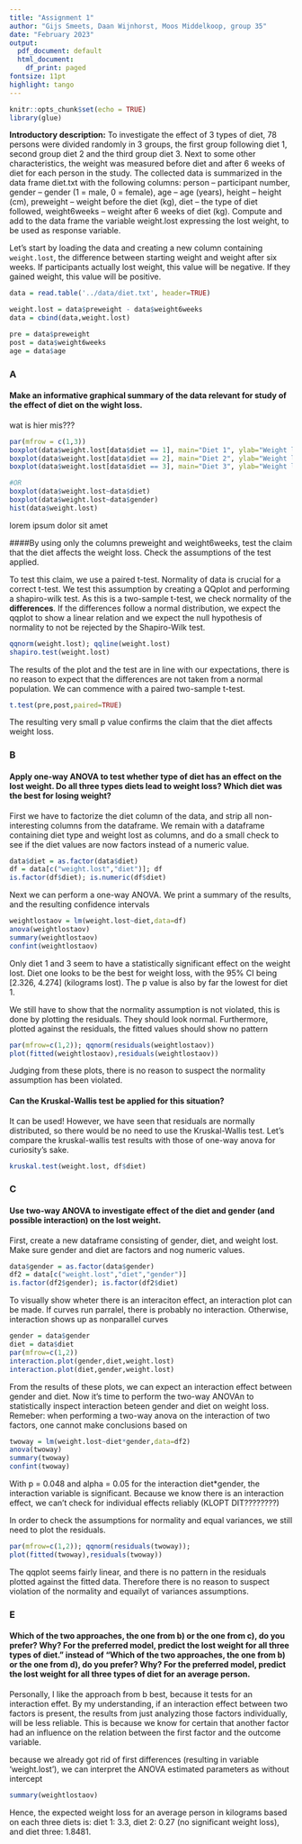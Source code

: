 ```yaml
---
title: "Assignment 1"
author: "Gijs Smeets, Daan Wijnhorst, Moos Middelkoop, group 35"
date: "February 2023"
output:
  pdf_document: default
  html_document:
    df_print: paged
fontsize: 11pt
highlight: tango
---
```


```r
knitr::opts_chunk$set(echo = TRUE)
library(glue)
```

**Introductory description:** To investigate the effect of 3 types of diet, 78 persons were divided randomly in 3 groups, the first group following diet 1, second group diet 2 and the third group diet 3. Next to some other characteristics, the weight was measured before diet and after 6 weeks of diet for each person in the study. The collected data is summarized in the data frame diet.txt with the following columns: person – participant number, gender – gender (1 = male, 0 = female), age – age (years), height – height (cm), preweight – weight before the diet (kg), diet – the type of diet followed, weight6weeks – weight after 6 weeks of diet (kg). Compute and add to the data frame the variable weight.lost expressing the lost weight, to be used as response variable.

Let's start by loading the data and creating a new column containing `weight.lost`, the difference between starting weight and weight after six weeks. If participants actually lost weight, this value will be negative. If they gained weight, this value will be positive.
```r
data = read.table('../data/diet.txt', header=TRUE)

weight.lost = data$preweight - data$weight6weeks
data = cbind(data,weight.lost)

pre = data$preweight
post = data$weight6weeks
age = data$age
```

### A
#### Make an informative graphical summary of the data relevant for study of the effect of diet on the wight loss. 

wat is hier mis???
```r
par(mfrow = c(1,3))
boxplot(data$weight.lost[data$diet == 1], main="Diet 1", ylab="Weight lost")
boxplot(data$weight.lost[data$diet == 2], main="Diet 2", ylab="Weight lost")
boxplot(data$weight.lost[data$diet == 3], main="Diet 3", ylab="Weight lost")

#OR
boxplot(data$weight.lost~data$diet)
boxplot(data$weight.lost~data$gender)
hist(data$weight.lost)
```

lorem ipsum dolor sit amet

####By using only the columns preweight and weight6weeks, test the claim that the diet affects the weight loss. Check the assumptions of the test applied.

To test this claim, we use a paired t-test. Normality of data is crucial for a correct t-test. We test this assumption by creating a QQplot and performing a shapiro-wilk test. As this is a two-sample t-test, we check normality of the **differences**. If the differences follow a normal distribution, we expect the qqplot to show a linear relation and we expect the null hypothesis of normality to not be rejected by the Shapiro-Wilk test.

```r
qqnorm(weight.lost); qqline(weight.lost)
shapiro.test(weight.lost)
```
The results of the plot and the test are in line with our expectations, there is no reason to expect that the differences are not taken from a normal population. We can commence with a paired two-sample t-test.

```r
t.test(pre,post,paired=TRUE)
```
The resulting very small p value confirms the claim that the diet affects weight loss.

### B
#### Apply one-way ANOVA to test whether type of diet has an effect on the lost weight. Do all three types diets lead to weight loss? Which diet was the best for losing weight?

First we have to factorize the diet column of the data, and strip all non-interesting columns from the dataframe. We remain with a dataframe containing diet type and weight lost as columns, and do a small check to see if the diet values are now factors instead of a numeric value.

```r
data$diet = as.factor(data$diet)
df = data[c("weight.lost","diet")]; df
is.factor(df$diet); is.numeric(df$diet)
```

Next we can perform a one-way ANOVA. We print a summary of the results, and the resulting confidence intervals

```r
weightlostaov = lm(weight.lost~diet,data=df)
anova(weightlostaov)
summary(weightlostaov)
confint(weightlostaov)
```

Only diet 1 and 3 seem to have a statistically significant effect on the weight lost. Diet one looks to be the best for weight loss, with the 95% CI being [2.326, 4.274] (kilograms lost). The p value is also by far the lowest for diet 1.

We still have to show that the normality assumption is not violated, this is done by plotting the residuals. They should look normal. Furthermore, plotted against the residuals, the fitted values should show no pattern

```r
par(mfrow=c(1,2)); qqnorm(residuals(weightlostaov))
plot(fitted(weightlostaov),residuals(weightlostaov))
```

Judging from these plots, there is no reason to suspect the normality assumption has been violated.

#### Can the Kruskal-Wallis test be applied for this situation?

It can be used! However, we have seen that residuals are normally distributed, so there would be no need to use the Kruskal-Wallis test. Let's compare the kruskal-wallis test results with those of one-way anova for curiosity's sake.

```r
kruskal.test(weight.lost, df$diet)
```

### C
#### Use two-way ANOVA to investigate effect of the diet and gender (and possible interaction) on the lost weight.

First, create a new dataframe consisting of gender, diet, and weight lost. Make sure gender and diet are factors and nog numeric values.

```r
data$gender = as.factor(data$gender)
df2 = data[c("weight.lost","diet","gender")]
is.factor(df2$gender); is.factor(df2$diet)
```

To visually show wheter there is an interaciton effect, an interaction plot can be made. If curves run parralel, there is probably no interaction. Otherwise, interaction shows up as nonparallel curves

```r
gender = data$gender
diet = data$diet
par(mfrow=c(1,2))
interaction.plot(gender,diet,weight.lost)
interaction.plot(diet,gender,weight.lost)
```
From the results of these plots, we can expect an interaction effect between gender and diet. Now it's time to perform the two-way ANOVAn to statistically inspect interaction beteen gender and diet on weight loss. Remeber: when performing a two-way anova on the interaction of two factors, one cannot make conclusions based on

```r
twoway = lm(weight.lost~diet*gender,data=df2)
anova(twoway)
summary(twoway)
confint(twoway)
```

With p = 0.048 and alpha = 0.05 for the interaction diet*gender, the interaction variable is significant. Because we know there is an interaction effect, we can't check for individual effects reliably (KLOPT DIT????????)

In order to check the assumptions for normality and equal variances, we still need to plot the residuals.
```r
par(mfrow=c(1,2)); qqnorm(residuals(twoway));
plot(fitted(twoway),residuals(twoway))
```
The qqplot seems fairly linear, and there is no pattern in the residuals plotted against the fitted data. Therefore there is no reason to suspect violation of the normality and equailyt of variances assumptions.

### E
#### Which of the two approaches, the one from b) or the one from c), do you prefer? Why? For the preferred model, predict the lost weight for all three types of diet." instead of "Which of the two approaches, the one from b) or the one from d), do you prefer? Why? For the preferred model, predict the lost weight for all three types of diet for an average person.

Personally, I like the approach from b best, because it tests for an interaction effet. By my understanding, if an interaction effect between two factors is present, the results from just analyzing those factors individually, will be less reliable. This is because we know for certain that another factor had an influence on the relation between the first factor and the outcome variable.

because we already got rid of first differences (resulting in variable 'weight.lost'), we can interpret the ANOVA estimated parameters as without intercept

```r
summary(weightlostaov)
```
Hence, the expected weight loss for an average person in kilograms based on each three diets is: diet 1: 3.3, diet 2: 0.27 (no significant weight loss), and diet three: 1.8481.